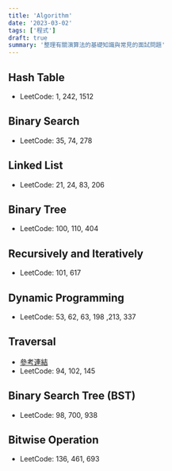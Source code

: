 ```yaml
---
title: 'Algorithm'
date: '2023-03-02'
tags: ['程式']
draft: true
summary: '整理有關演算法的基礎知識與常見的面試問題'
---
```


## Hash Table

- LeetCode: 1, 242, 1512

## Binary Search

- LeetCode: 35, 74, 278

## Linked List

- LeetCode: 21, 24, 83, 206

## Binary Tree

- LeetCode: 100, 110, 404

## Recursively and Iteratively

- LeetCode: 101, 617

## Dynamic Programming

- LeetCode: 53, 62, 63, 198 ,213, 337

## Traversal

- [參考連結](http://localhost:3000/blog/2024/traversal)
- LeetCode: 94, 102, 145

## Binary Search Tree (BST)

- LeetCode: 98, 700, 938

## Bitwise Operation

- LeetCode: 136, 461, 693

